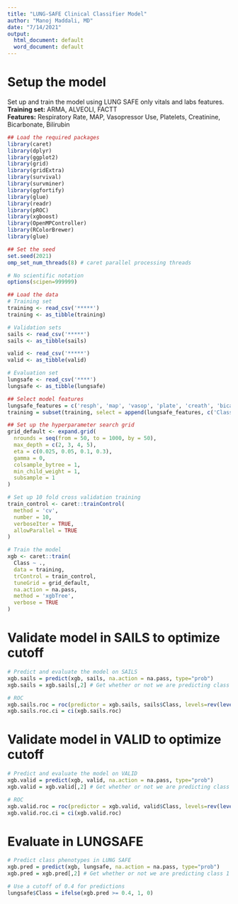 ```yaml
---
title: "LUNG-SAFE Clinical Classifier Model"
author: "Manoj Maddali, MD"
date: "7/14/2021"
output:
  html_document: default
  word_document: default
---
```


# Setup the model
Set up and train the model using LUNG SAFE only vitals and labs features.  
**Training set:** ARMA, ALVEOLI, FACTT  
**Features:** Respiratory Rate, MAP, Vasopressor Use, Platelets, Creatinine, Bicarbonate, Bilirubin
```r
## Load the required packages
library(caret)
library(dplyr)
library(ggplot2)
library(grid)
library(gridExtra)
library(survival)
library(survminer)
library(ggfortify)
library(glue)
library(readr)
library(pROC)
library(xgboost)
library(OpenMPController)
library(RColorBrewer)
library(glue)

## Set the seed
set.seed(2021)
omp_set_num_threads(8) # caret parallel processing threads

# No scientific notation
options(scipen=999999)

## Load the data
# Training set
training <- read_csv('*****')
training <- as_tibble(training)

# Validation sets
sails <- read_csv('*****')
sails <- as_tibble(sails)

valid <- read_csv('*****')
valid <- as_tibble(valid)

# Evaluation set
lungsafe <- read_csv('****')
lungsafe <- as_tibble(lungsafe)

## Select model features
lungsafe_features = c('resph', 'map', 'vasop', 'plate', 'creath', 'bicar', 'bili')
training = subset(training, select = append(lungsafe_features, c('Class'), after = length(lungsafe_features)))

## Set up the hyperparameter search grid
grid_default <- expand.grid(
  nrounds = seq(from = 50, to = 1000, by = 50),
  max_depth = c(2, 3, 4, 5),
  eta = c(0.025, 0.05, 0.1, 0.3),
  gamma = 0,
  colsample_bytree = 1,
  min_child_weight = 1,
  subsample = 1
)

# Set up 10 fold cross validation training 
train_control <- caret::trainControl(
  method = 'cv',
  number = 10, 
  verboseIter = TRUE,
  allowParallel = TRUE
)

# Train the model
xgb <- caret::train(
  Class ~ .,
  data = training,
  trControl = train_control,
  tuneGrid = grid_default,
  na.action = na.pass,
  method = 'xgbTree',
  verbose = TRUE
)

```
# Validate model in SAILS to optimize cutoff
``` r
# Predict and evaluate the model on SAILS
xgb.sails = predict(xgb, sails, na.action = na.pass, type="prob")
xgb.sails = xgb.sails[,2] # Get whether or not we are predicting class 1

# ROC
xgb.sails.roc = roc(predictor = xgb.sails, sails$Class, levels=rev(levels(sails$Class)), quiet=TRUE)
xgb.sails.roc.ci = ci(xgb.sails.roc)
```
# Validate model in VALID to optimize cutoff
``` r
# Predict and evaluate the model on VALID
xgb.valid = predict(xgb, valid, na.action = na.pass, type="prob")
xgb.valid = xgb.valid[,2] # Get whether or not we are predicting class 1

# ROC
xgb.valid.roc = roc(predictor = xgb.valid, valid$Class, levels=rev(levels(valid$Class)), quiet=TRUE)
xgb.valid.roc.ci = ci(xgb.valid.roc)
```
# Evaluate in LUNGSAFE
```r
# Predict class phenotypes in LUNG SAFE
xgb.pred = predict(xgb, lungsafe, na.action = na.pass, type="prob")
xgb.pred = xgb.pred[,2] # Get whether or not we are predicting class 1

# Use a cutoff of 0.4 for predictions
lungsafe$Class = ifelse(xgb.pred >= 0.4, 1, 0)
```

